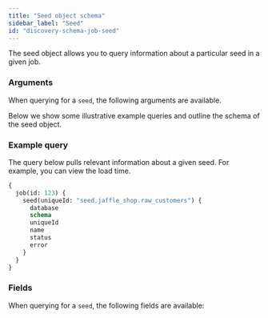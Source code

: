 ```yaml
---
title: "Seed object schema"
sidebar_label: "Seed"
id: "discovery-schema-job-seed"
---
```



The seed object allows you to query information about a particular seed in a given job.

### Arguments

When querying for a `seed`, the following arguments are available.

<NodeArgsTable parent="JobNode" name="seed" />

Below we show some illustrative example queries and outline the schema of the seed object.

### Example query

The query below pulls relevant information about a given seed. For example, you can view the load time.

```graphql
{
  job(id: 123) {
    seed(uniqueId: "seed.jaffle_shop.raw_customers") {
      database
      schema
      uniqueId
      name
      status
      error
    }
  }
}
```

### Fields

When querying for a `seed`, the following fields are available:

<SchemaTable nodeName="SeedNode" />
